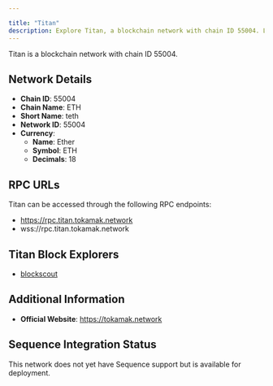 ```yaml
---

title: "Titan"
description: Explore Titan, a blockchain network with chain ID 55004. Learn about its native currency, Ether, and how to interact with the network.
---
```




Titan is a blockchain network with chain ID 55004.

## Network Details

- **Chain ID**: 55004
- **Chain Name**: ETH
- **Short Name**: teth
- **Network ID**: 55004
- **Currency**: 
  - **Name**: Ether
  - **Symbol**: ETH
  - **Decimals**: 18

## RPC URLs

Titan can be accessed through the following RPC endpoints:

- https://rpc.titan.tokamak.network
- wss://rpc.titan.tokamak.network

## Titan Block Explorers

- [blockscout](https://explorer.titan.tokamak.network)

## Additional Information

- **Official Website**: https://tokamak.network

## Sequence Integration Status

This network does not yet have Sequence support but is available for deployment.
